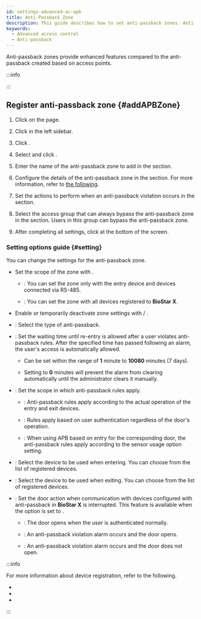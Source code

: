 ```yaml
---
id: settings-advanced-ac-apb
title: Anti-Passback Zone
description: This guide describes how to set anti-passback zones. Anti-passback zones provide enhanced features compared to the anti-passback created based on access points.
keywords:
  - Advanced access control
  - Anti-passback
---
```


Anti-passback zones provide enhanced features compared to the anti-passback created based on access points. 

:::info

<Glossary termid='apb' />

:::

## Register anti-passback zone {#addAPBZone}

1. Click <Cmd sid='shell.header.setting' /> on the <Cmd sid='shell.header.launcher' /> page.

2. Click <Cmd sid='setting.menu.advancedAc.root' /> in the left sidebar.

3. Click <Cmd sid='button.func.addZone' product='2' />.

4. Select <Cmd sid='zone.antiPassback' product='2' /> and click <Cmd sid='button.apply' product='2' />.

5. Enter the name of the anti-passback zone to add in the <Cmd sid='common.info' product='2' /> section.

6. Configure the details of the anti-passback zone in the <Cmd sid='common.setting' product='2' /> section. For more information, refer to [the following](#setting).

7. Set the actions to perform when an anti-passback violation occurs in the <Cmd sid='common.alarm' product='2' /> section.

8. Select the access group that can always bypass the anti-passback zone in the <Cmd sid='zone.apb.bypass' product='2' /> section. Users in this group can bypass the anti-passback zone.

9. After completing all settings, click <Cmd sid='button.apply' product='2' /> at the bottom of the screen.

### Setting options guide {#setting}

You can change the settings for the anti-passback zone.

* Set the scope of the zone with <Cmd sid='zone.globalZone' product='2' />.

  * <Cmd sid='zone.globalZone.local' product='2' />: You can set the zone only with the entry device and devices connected via RS-485.

  * <Cmd sid='zone.globalZone.global' product='2' />: You can set the zone with all devices registered to **BioStar X**.

* Enable or temporarily deactivate zone settings with <Cmd sid='zone.pause.activated' product='2' /> / <Cmd sid='zone.pause.deactivate' product='2' />.

* <Cmd sid='zone.apbType' product='2' />: Select the type of anti-passback.

* <Cmd sid='door.resetTime' product='2' />: Set the waiting time until re-entry is allowed after a user violates anti-passback rules. After the specified time has passed following an alarm, the user's access is automatically allowed.

  * Can be set within the range of **1** minute to **10080** minutes (7 days).

  * Setting to **0** minutes will prevent the alarm from clearing automatically until the administrator clears it manually.

* <Cmd sid='zone.apbUseDoorSensor' product='2' />: Set the scope in which anti-passback rules apply.

  * <Cmd sid='common.on' product='2' />: Anti-passback rules apply according to the actual operation of the entry and exit devices.

  * <Cmd sid='common.off' product='2' />: Rules apply based on user authentication regardless of the door's operation.

  * <Cmd sid='zone.apbUseEachDoorSensorSetting' product='2' />: When using APB based on entry for the corresponding door, the anti-passback rules apply according to the sensor usage option setting.

* <Cmd sid='zone.entryDevices' product='2' />: Select the device to be used when entering. You can choose from the list of registered devices.

* <Cmd sid='zone.exitDevices' product='2' />: Select the device to be used when exiting. You can choose from the list of registered devices.

* <Cmd sid='zone.apbFailAction' product='2' />: Set the door action when communication with devices configured with anti-passback in **BioStar X** is interrupted. This feature is available when the <Cmd sid='zone.globalZone' product='2' /> option is set to <Cmd sid='zone.globalZone.global' product='2' />.

  * <Cmd sid='zone.apbFailAction.noAction' product='2' />: The door opens when the user is authenticated normally.

  * <Cmd sid='zone.apbFailAction.recordLog' product='2' />: An anti-passback violation alarm occurs and the door opens.

  * <Cmd sid='zone.apbFailAction.doorLocked' product='2' />: An anti-passback violation alarm occurs and the door does not open.

:::info

For more information about device registration, refer to the following.

* <DocLink docId='platform/biostar_x/settings-adding-devices' />

* <DocLink docId='platform/biostar_x/settings-adding-wiegand' />

* <DocLink docId='platform/biostar_x/settings-adding-slave-device' />

:::
